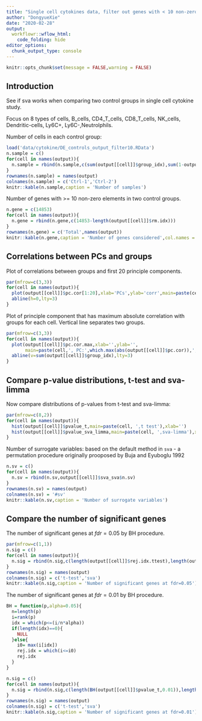 ```yaml
---
title: "Single cell cytokines data, filter out genes with < 10 non-zero elements"
author: "DongyueXie"
date: "2020-02-28"
output:
  workflowr::wflow_html:
    code_folding: hide
editor_options:
  chunk_output_type: console
---
```


```r
knitr::opts_chunk$set(message = FALSE,warning = FALSE)
```

## Introduction

See if sva works when comparing two control groups in single cell cytokine study.

Focus on 8 types of cells, B_cells, CD4_T_cells, CD8_T_cells, NK_cells, Dendritic-cells, Ly6C+, Ly6C-,Neutrolphils.

Number of cells in each control group:

```r
load('data/cytokine/DE_controls_output_filter10.RData')
n.sample = c()
for(cell in names(output)){
  n.sample = rbind(n.sample,c(sum(output[[cell]]$group_idx),sum(1-output[[cell]]$group_idx)))
}
rownames(n.sample) = names(output)
colnames(n.sample) = c('Ctrl-1','Ctrl-2')
knitr::kable(n.sample,caption = 'Number of samples')
```

Number of genes with >= 10 non-zero elements in two control groups.

```r
n.gene = c(14853)
for(cell in names(output)){
  n.gene = rbind(n.gene,c(14853-length(output[[cell]]$rm.idx)))
}
rownames(n.gene) = c('Total',names(output))
knitr::kable(n.gene,caption = 'Number of genes considered',col.names = '#genes')
```


## Correlations between PCs and groups

Plot of correlations between groups and first 20 principle components.

```r
par(mfrow=c(3,3))
for(cell in names(output)){
  plot(output[[cell]]$pc.cor[1:20],xlab='PCs',ylab='corr',main=paste(cell),ylim = c(-0.5,0.6),pch=20)
  abline(h=0,lty=3)
}
```


Plot of principle component that has maximum absolute correlation with groups for each cell. Vertical line separates two groups.

```r
par(mfrow=c(3,3))
for(cell in names(output)){
  plot(output[[cell]]$pc.cor.max,xlab='',ylab='',
       main=paste(cell,', PC:',which.max(abs(output[[cell]]$pc.cor)),', corr:',round(max(abs(output[[cell]]$pc.cor)),2),sep=''),pch=1,col='grey50')
  abline(v=sum(output[[cell]]$group_idx),lty=3)
}
```

## Compare p-value distributions, t-test and sva-limma

Now compare distributions of p-values from t-test and sva-limma:

```r
par(mfrow=c(8,2))
for(cell in names(output)){
  hist(output[[cell]]$pvalue_t,main=paste(cell, ',t test'),xlab='')
  hist(output[[cell]]$pvalue_sva_limma,main=paste(cell, ',sva-limma'),xlab='')
}
```

Number of surrogate variables: based on the default method in `sva` - a permutation procedure originally prooposed by Buja and Eyuboglu 1992

```r
n.sv = c()
for(cell in names(output)){
  n.sv = rbind(n.sv,output[[cell]]$sva_sva$n.sv)
}
rownames(n.sv) = names(output)
colnames(n.sv) = '#sv'
knitr::kable(n.sv,caption = 'Number of surrogate variables')
```


## Compare the number of significant genes

The number of significant genes at $fdr=0.05$ by BH procedure.

```r
par(mfrow=c(1,1))
n.sig = c()
for(cell in names(output)){
  n.sig = rbind(n.sig,c(length(output[[cell]]$rej.idx.ttest),length(output[[cell]]$rej.idx.sva)))
}
rownames(n.sig) = names(output)
colnames(n.sig) = c('t-test','sva')
knitr::kable(n.sig,caption = 'Number of significant genes at fdr=0.05')
```


The number of significant genes at $fdr=0.01$ by BH procedure.

```r
BH = function(p,alpha=0.05){
  n=length(p)
  i=rank(p)
  idx = which(p<=(i/n*alpha))
  if(length(idx)==0){
    NULL
  }else{
    i0= max(i[idx])
    rej.idx = which(i<=i0)
    rej.idx
  }
}

n.sig = c()
for(cell in names(output)){
  n.sig = rbind(n.sig,c(length(BH(output[[cell]]$pvalue_t,0.01)),length(BH(output[[cell]]$pvalue_sva_limma,0.01))))
}
rownames(n.sig) = names(output)
colnames(n.sig) = c('t-test','sva')
knitr::kable(n.sig,caption = 'Number of significant genes at fdr=0.01')
```

